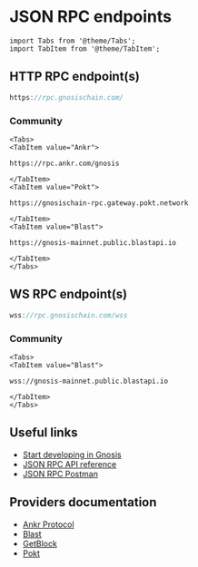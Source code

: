 ---
---

# JSON RPC endpoints

```mdx-code-block
import Tabs from '@theme/Tabs';
import TabItem from '@theme/TabItem';
```

## HTTP RPC endpoint(s)


```jsx title="Gnosis"
https://rpc.gnosischain.com/
```

### Community

```mdx-code-block
<Tabs>
<TabItem value="Ankr">
```

```
https://rpc.ankr.com/gnosis
```

```mdx-code-block
</TabItem>
<TabItem value="Pokt">
```

```
https://gnosischain-rpc.gateway.pokt.network
```

```mdx-code-block
</TabItem>
<TabItem value="Blast">
```

````
https://gnosis-mainnet.public.blastapi.io
````

```mdx-code-block
</TabItem>
</Tabs>
```

## WS RPC endpoint(s)

```jsx title="Gnosis"
wss://rpc.gnosischain.com/wss
```

### Community

```mdx-code-block
<Tabs>
<TabItem value="Blast">
```

```
wss://gnosis-mainnet.public.blastapi.io
````

```mdx-code-block
</TabItem>
</Tabs>
```

## Useful links

- [Start developing in Gnosis](/developers)
- [JSON RPC API reference](https://ethereum.org/en/developers/docs/apis/json-rpc/)
- [JSON RPC Postman](https://documenter.getpostman.com/view/4117254/ethereum-json-rpc/RVu7CT5J?version=latest)

## Providers documentation
- [Ankr Protocol](https://www.ankr.com/protocol/public/gnosis/) 
- [Blast](https://blastapi.io/public-api/gnosis)
- [GetBlock](https://getblock.io/)
- [Pokt](https://docs.pokt.network/home/use/public-rpc/gnosis-chain)